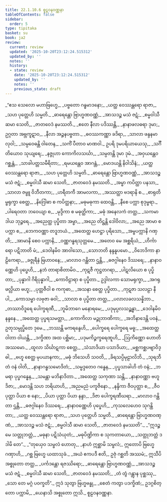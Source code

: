 ```yaml
---
title: 22.1.10.6 စူဠဝနဝဏ္ဏနာ
tableOfContents: false
sidebar:
  order: 5
type: tipitaka
basket: su
book: ja2
review:
  current: review
  updated: '2025-10-20T23:12:24.515312'
  updated_by: ''
  notes: ''
  history:
  - state: review
    date: '2025-10-20T23:12:24.515312'
    updated_by: ''
    notes: ''
    previous_state: draft
---
```



<DynamicBreadcrumb />


<ReviewStatus review={frontmatter.review} showDetails={true} />

<HypothesisAnnotation frontmatter={frontmatter} />

<Division number="1976" book="ja2" e="ch" v="23" p="339">

<Paragraph number="3327" type="verses" book="ja2">
_“ဧသ သေလော မဟာဗြဟ္မေ,_  
_ပဗ္ဗတော ဂန္ဓမာဒနော;_  
_ယတ္ထ ဝေဿန္တရော ရာဇာ,_  
_သဟ ပုတ္တေဟိ သမ္မတိ._  

</Paragraph>

</Division>
<Division number="1977" book="ja2" e="ch" v="23" p="339">

<Paragraph number="3328" type="verses" book="ja2">
_ဓာရေန္တော ဗြာဟ္မဏဝဏ္ဏံ,_  
_အာသဒဉ္စ မသံ ဇဋံ;_  
_စမ္မဝါသီ ဆမာ သေတိ,_  
_ဇာတဝေဒံ နမဿတိ._  

</Paragraph>

</Division>
<Division number="1978" book="ja2" e="ch" v="23" p="339">

<Paragraph number="3329" type="verses" book="ja2">
_ဧတေ နီလာ ပဒိဿန္တိ,_  
_နာနာဖလဓရာ ဒုမာ;_  
ဥဂ္ဂတာ အဗ္ဘကူဋာဝ,_  
_နီလာ အဉ္ဇနပဗ္ဗတာ._  

</Paragraph>

</Division>
<Division number="1979" book="ja2" e="ch" v="23" p="339">

<Paragraph number="3330" type="verses" book="ja2">
_ဓဝဿကဏ္ဏာ ခဒိရာ,_  
_သာလာ ဖန္ဒနမာလုဝါ;_  
_သမ္ပဝေဓန္တိ ဝါတေန,_  
_သကိံ ပီတာဝ မာဏဝါ._  

</Paragraph>

</Division>
<Division number="1980" book="ja2" e="ch" v="23" p="339">

<Paragraph number="3331" type="verses" book="ja2">
ဥပရိ ဒုမပရိယာယေသု,_  
_သင်္ဂီတိယောဝ သုယျရေ;_  
_နဇ္ဇုဟာ ကောကိလသင်္ဃာ,_  
_သမ္ပတန္တိ ဒုမာ ဒုမံ._  

</Paragraph>

</Division>
<Division number="1981" book="ja2" e="ch" v="23" p="339">

<Paragraph number="3332" type="verses" book="ja2">
_အဝှယန္တေဝ ဂစ္ဆန္တံ,_  
_သာခါပတ္တသမီရိတာ;_  
_ရမယန္တေဝ အာဂန္တံ,_  
_မောဒယန္တိ နိဝါသိနံ;_  
_ယတ္ထ ဝေဿန္တရော ရာဇာ,_  
_သဟ ပုတ္တေဟိ သမ္မတိ._  

</Paragraph>

</Division>
<Division number="1982" book="ja2" e="ch" v="23" p="339">

<Paragraph number="3333" type="verses" book="ja2">
_ဓာရေန္တော ဗြာဟ္မဏဝဏ္ဏံ,_  
_အာသဒဉ္စ မသံ ဇဋံ;_  
_စမ္မဝါသီ ဆမာ သေတိ,_  
_ဇာတဝေဒံ နမဿတိ._  

</Paragraph>

</Division>
<Division number="1983" book="ja2" e="ch" v="23" p="339">

<Paragraph number="3334" type="verses" book="ja2">
_အမ္ဗာ ကပိတ္ထာ ပနသာ,_  
_သာလာ ဇမ္ဗူ ဝိဘီတကာ;_  
_ဟရီတကီ အာမလကာ,_  
_အဿတ္ထာ ဗဒရာနိ စ._  

</Paragraph>

</Division>
<Division number="1984" book="ja2" e="ch" v="23" p="339">

<Paragraph number="3335" type="verses" book="ja2">
_စာရုတိမ္ဗရုက္ခာ စေတ္ထ,_  
_နိဂြေါဓာ စ ကပိတ္ထနာ;_  
_မဓုမဓုကာ ထေဝန္တိ,_  
_နီစေ ပက္ကာ စုဒုမ္ဗရာ._  

</Paragraph>

</Division>
<Division number="1985" book="ja2" e="ch" v="23" p="339">

<Paragraph number="3336" type="verses" book="ja2">
_ပါရေဝတာ ဘဝေယျာ စ,_  
_မုဒ္ဒိကာ စ မဓုတ္ထိကာ;_  
_မဓုံ အနေလကံ တတ္ထ,_  
_သကမာဒါယ ဘုဉ္ဇရေ._  

</Paragraph>

</Division>
<Division number="1986" book="ja2" e="ch" v="23" p="340">

<Paragraph number="3337" type="verses" book="ja2">
_အညေတ္ထ ပုပ္ဖိတာ အမ္ဗာ,_  
_အညေ တိဋ္ဌန္တိ ဒေါဝိလာ;_  
_အညေ အာမာ စ ပက္ကာ စ,_  
_ဘေကဝဏ္ဏာ တဒူဘယံ._  

</Paragraph>

</Division>
<Division number="1987" book="ja2" e="ch" v="23" p="340">

<Paragraph number="3338" type="verses" book="ja2">
_အထေတ္ထ ဟေဋ္ဌာ ပုရိသော,_  
_အမ္ဗပက္ကာနိ ဂဏှတိ;_  
_အာမာနိ စေဝ ပက္ကာနိ,_  
_ဝဏ္ဏဂန္ဓရသုတ္တမေ._  

</Paragraph>

</Division>
<Division number="1988" book="ja2" e="ch" v="23" p="340">

<Paragraph number="3339" type="verses" book="ja2">
_အတေဝ မေ အစ္ဆရိယံ,_  
_ဟိင်္ကာရော ပဋိဘာတိ မံ;_  
_ဒေဝါနမိဝ အာဝါသော,_  
_သောဘတိ နန္ဒနူပမော._  

</Paragraph>

</Division>
<Division number="1989" book="ja2" e="ch" v="23" p="340">

<Paragraph number="3340" type="verses" book="ja2">
_ဝိဘေဒိကာ နာဠိကေရာ,_  
_ခဇ္ဇုရီနံ ဗြဟာဝနေ;_  
_မာလာဝ ဂန္ထိတာ ဌန္တိ,_  
_ဓဇဂ္ဂါနေဝ ဒိဿရေ;_  
_နာနာဝဏ္ဏေဟိ ပုပ္ဖေဟိ,_  
_နဘံ တာရာစိတာမိဝ._  

</Paragraph>

</Division>
<Division number="1990" book="ja2" e="ch" v="23" p="340">

<Paragraph number="3341" type="verses" book="ja2">
_ကုဋဇီ ကုဋ္ဌတဂရာ,_  
_ပါဋလိယော စ ပုပ္ဖိတာ;_  
_ပုန္နာဂါ ဂိရိပုန္နာဂါ,_  
_ကောဝိဠာရာ စ ပုပ္ဖိတာ._  

</Paragraph>

</Division>
<Division number="1991" book="ja2" e="ch" v="23" p="340">

<Paragraph number="3342" type="verses" book="ja2">
ဥဒ္ဒါလကာ သောမရုက္ခာ,_  
_အဂရုဖလ္လိယာ ဗဟူ;_  
_ပုတ္တဇီဝါ စ ကကုဓာ,_  
_အသနာ စေတ္ထ ပုပ္ဖိတာ._  

</Paragraph>

</Division>
<Division number="1992" book="ja2" e="ch" v="23" p="340">

<Paragraph number="3343" type="verses" book="ja2">
_ကုဋဇာ သလဠာ နီပါ,_  
_ကောသမ္ဗာ လဗုဇာ ဓဝါ;_  
_သာလာ စ ပုပ္ဖိတာ တတ္ထ,_  
_ပလာလခလသန္နိဘာ._  

</Paragraph>

</Division>
<Division number="1993" book="ja2" e="ch" v="23" p="340">

<Paragraph number="3344" type="verses" book="ja2">
_တဿာဝိဒူရေ ပေါက္ခရဏီ,_  
_ဘူမိဘာဂေ မနောရမေ;_  
_ပဒုမုပ္ပလသဉ္ဆန္နာ,_  
_ဒေဝါနမိဝ နန္ဒနေ._  

</Paragraph>

</Division>
<Division number="1994" book="ja2" e="ch" v="23" p="340">

<Paragraph number="3345" type="verses" book="ja2">
_အထေတ္ထ ပုပ္ဖရသမတ္တာ,_  
_ကောကိလာ မဉ္ဇုဘာဏိကာ;_  
_အဘိနာဒေန္တိ ပဝနံ,_  
ဥတုသမ္ပုပ္ဖိတေ ဒုမေ._  

</Paragraph>

</Division>
<Division number="1995" book="ja2" e="ch" v="23" p="340">

<Paragraph number="3346" type="verses" book="ja2">
_ဘဿန္တိ မကရန္ဒေဟိ,_  
_ပေါက္ခရေ ပေါက္ခရေ မဓူ;_  
_အထေတ္ထ ဝါတာ ဝါယန္တိ,_  
_ဒက္ခိဏာ အထ ပစ္ဆိမာ;_  
_ပဒုမကိဉ္ဇက္ခရေဏူဟိ,_  
_ဩကိဏ္ဏော ဟောတိ အဿမော._  

</Paragraph>

</Division>
<Division number="1996" book="ja2" e="ch" v="23" p="340">

<Paragraph number="3347" type="verses" book="ja2">
_ထူလာ သိင်္ဃာဋကာ စေတ္ထ,_  
_သံသာဒိယာ ပသာဒိယာ;_  
_မစ္ဆကစ္ဆပဗျာဝိဒ္ဓါ,_  
_ဗဟူ စေတ္ထ မုပယာနကာ;_  
_မဓုံ ဘိသေဟိ သဝတိ,_  
_ခိရသပ္ပိမုဠာလိဘိ._  

</Paragraph>

</Division>
<Division number="1997" book="ja2" e="ch" v="23" p="341">

<Paragraph number="3348" type="verses" book="ja2">
_သုရဘီ တံ ဝနံ ဝါတိ,_  
_နာနာဂန္ဓသမောဒိတံ;_  
_သမ္မဒ္ဒတေဝ ဂန္ဓေန,_  
_ပုပ္ဖသာခါဟိ တံ ဝနံ;_  
_ဘမရာ ပုပ္ဖဂန္ဓေန,_  
_သမန္တာ မဘိနာဒိတာ._  

</Paragraph>

</Division>
<Division number="1998" book="ja2" e="ch" v="23" p="341">

<Paragraph number="3349" type="verses" book="ja2">
_အထေတ္ထ သကုဏာ သန္တိ,_  
_နာနာဝဏ္ဏာ ဗဟူ ဒိဇာ;_  
_မောဒန္တိ သဟ ဘရိယာဟိ,_  
_အညမညံ ပကူဇိနော._  

</Paragraph>

</Division>
<Division number="1999" book="ja2" e="ch" v="23" p="341">

<Paragraph number="3350" type="verses" book="ja2">
_နန္ဒိကာ ဇီဝပုတ္တာ စ,_  
_ဇီဝပုတ္တာ ပိယာ စ နော;_  
_ပိယာ ပုတ္တာ ပိယာ နန္ဒာ,_  
_ဒိဇာ ပေါက္ခရဏီဃရာ._  

</Paragraph>

</Division>
<Division number="2000" book="ja2" e="ch" v="23" p="341">

<Paragraph number="3351" type="verses" book="ja2">
_မာလာဝ ဂန္ထိတာ ဌန္တိ,_  
_ဓဇဂ္ဂါနေဝ ဒိဿရေ;_  
_နာနာဝဏ္ဏေဟိ ပုပ္ဖေဟိ,_  
_ကုသလေဟေဝ သုဂန္ထိတာ;_  
_ယတ္ထ ဝေဿန္တရော ရာဇာ,_  
_သဟ ပုတ္တေဟိ သမ္မတိ._  

</Paragraph>

</Division>
<Division number="2001" book="ja2" e="ch" v="23" p="341">

<Paragraph number="3352" type="verses" book="ja2">
_ဓာရေန္တော ဗြာဟ္မဏဝဏ္ဏံ,_  
_အာသဒဉ္စ မသံ ဇဋံ;_  
_စမ္မဝါသီ ဆမာ သေတိ,_  
_ဇာတဝေဒံ နမဿတိ”._  

</Paragraph>

</Division>
<Division number="2002" book="ja2" e="ch" v="23" p="341">

<Paragraph number="3353" type="verses" book="ja2">
_“ဣဒဉ္စ မေ သတ္တုဘတ္တံ,_  
_မဓုနာ ပဋိသံယုတံ;_  
_မဓုပိဏ္ဍိကာ စ သုကတာယော,_  
_သတ္တုဘတ္တံ ဒဒါမိ တေ”._  

</Paragraph>

</Division>
<Division number="2003" book="ja2" e="ch" v="23" p="341">

<Paragraph number="3354" type="verses" book="ja2">
_“တုယှေဝ သမ္ဗလံ ဟောတု,_  
_နာဟံ ဣစ္ဆာမိ သမ္ဗလံ;_  
ဣတောပိ ဗြဟ္မေ ဂဏှာဟိ,_  
_ဂစ္ဆ ဗြဟ္မေ ယထာသုခံ._  

</Paragraph>

</Division>
<Division number="2004" book="ja2" e="ch" v="23" p="341">

<Paragraph number="3355" book="ja2">
_အယံ ဧကပဒီ ဧတိ,_  
ဥဇုံ ဂစ္ဆတိ အဿမံ;_  
ဣသီပိ အစ္စုတော တတ္ထ,_  
_ပင်္ကဒန္တော ရဇဿိရော;_  
_ဓာရေန္တော ဗြာဟ္မဏဝဏ္ဏံ,_  
_အာသဒဉ္စ မသံ ဇဋံ._  

</Paragraph>

</Division>
<Division number="2005" book="ja2" e="ch" v="23" p="341">

<Paragraph number="3356" type="verses" book="ja2">
_စမ္မဝါသီ ဆမာ သေတိ,_  
_ဇာတဝေဒံ နမဿတိ;_  
_တံ တွံ ဂန္တွာန ပုစ္ဆဿု,_  
_သော တေ မဂ္ဂံ ပဝက္ခတိ”._  

</Paragraph>

</Division>
<Division number="2006" book="ja2" e="ch" v="23" p="341">

<Paragraph number="3357" book="ja2">
ဣဒံ သုတွာ ဗြဟ္မဗန္ဓု,_  
_စေတံ ကတွာ ပဒက္ခိဏံ;_  
ဥဒဂ္ဂစိတ္တော ပက္ကာမိ,_  
_ယေနာသိ အစ္စုတော ဣသိ._  


</Paragraph>
</Division>

<Paragraph number="3358" type="center" book="ja2">
စူဠဝနဝဏ္ဏနာ.
</Paragraph>